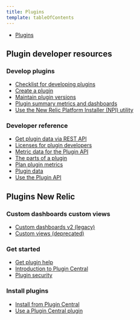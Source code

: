 ```yaml
---
title: Plugins
template: tableOfContents
---
```


* [Plugins](/docs/plugins)

## Plugin developer resources

### Develop plugins

* [Checklist for developing plugins](/docs/plugins/plugin-developer-resources/develop-plugins/checklist-developing-plugins)
* [Create a plugin](/docs/plugins/plugin-developer-resources/develop-plugins/create-plugin)
* [Maintain plugin versions](/docs/plugins/plugin-developer-resources/develop-plugins/maintain-plugin-versions)
* [Plugin summary metrics and dashboards](/docs/plugins/plugin-developer-resources/develop-plugins/plugin-summary-metrics-dashboards)
* [Use the New Relic Platform Installer (NPI) utility](/docs/plugins/plugin-developer-resources/develop-plugins/use-new-relic-platform-installer-npi-utility)

### Developer reference

* [Get plugin data via REST API](/docs/plugins/plugin-developer-resources/developer-reference/get-plugin-data-rest-api)
* [Licenses for plugin developers](/docs/plugins/plugin-developer-resources/developer-reference/licenses-plugin-developers)
* [Metric data for the Plugin API](/docs/plugins/plugin-developer-resources/developer-reference/metric-data-plugin-api)
* [The parts of a plugin](/docs/plugins/plugin-developer-resources/developer-reference/parts-plugin)
* [Plan plugin metrics](/docs/plugins/plugin-developer-resources/developer-reference/plan-plugin-metrics)
* [Plugin data](/docs/plugins/plugin-developer-resources/developer-reference/plugin-data)
* [Use the Plugin API](/docs/plugins/plugin-developer-resources/developer-reference/use-plugin-api)

## Plugins New Relic

### Custom dashboards custom views

* [Custom dashboards v2 (legacy)](/docs/plugins/plugins-new-relic/custom-dashboards-custom-views/custom-dashboards-v2-legacy)
* [Custom views (deprecated)](/docs/plugins/plugins-new-relic/custom-dashboards-custom-views/custom-views-deprecated)

### Get started

* [Get plugin help](/docs/plugins/plugins-new-relic/get-started/get-plugin-help)
* [Introduction to Plugin Central](/docs/plugins/plugins-new-relic/get-started/introduction-plugin-central)
* [Plugin security](/docs/plugins/plugins-new-relic/get-started/plugin-security)

### Install plugins

* [Install from Plugin Central](/docs/plugins/plugins-new-relic/install-plugins/install-plugin-central)
* [Use a Plugin Central plugin](/docs/plugins/plugins-new-relic/install-plugins/use-plugin-central-plugin)
